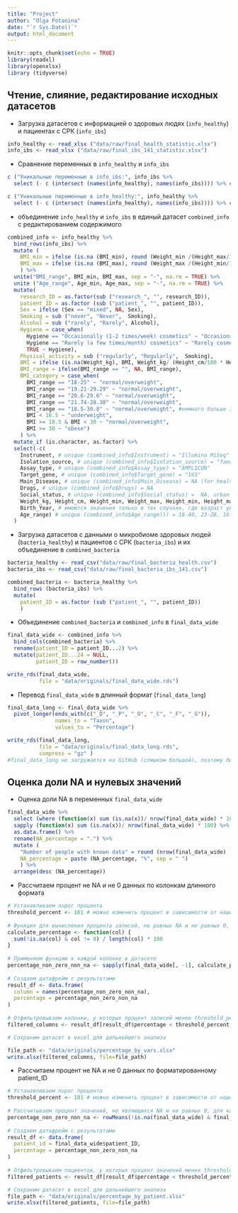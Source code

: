 ```yaml
---
title: "Project"
author: "Olga Potanina"
date: "`r Sys.Date()`"
output: html_document
---
```


```r
knitr::opts_chunk$set(echo = TRUE)
library(readxl)
library(openxlsx)
library (tidyverse)
```

## Чтение, слияние, редактирование исходных датасетов

-   Загрузка датасетов с информацией о здоровых людях (`info_healthy`) и пациентах с СРК (`info_ibs`)

```r
info_healthy <- read_xlsx ("data/raw/final_health_statistic.xlsx")
info_ibs <- read_xlsx ("data/raw/final_ibs_141_statistic.xlsx")
```

-   Сравнение переменных в `info_healthy` и `info_ibs`

```r
c ("Уникальные переменные в info_ibs:", info_ibs %>% 
  select (- c (intersect (names(info_healthy), names(info_ibs)))) %>% colnames() )

c ("Уникальные переменные в info_healthy:", info_healthy %>% 
  select (- c (intersect (names(info_healthy), names(info_ibs)))) %>% colnames())
```

-   объединение `info_healthy` и `info_ibs` в единый датасет `combined_info` c редактированием содержимого

```r
combined_info <- info_healthy %>% 
  bind_rows(info_ibs) %>%
  mutate (
    BMI_min = ifelse (is.na (BMI_min), round (Weight_min /(Height_max/100 * Height_max/100), 2), BMI_min),
    BMI_max = ifelse (is.na (BMI_max), round (Weight_max /(Height_min/100 * Height_min/100), 2), BMI_max)
    ) %>% 
  unite("BMI_range", BMI_min, BMI_max, sep = "-", na.rm = TRUE) %>%
  unite ("Age_range", Age_min, Age_max, sep = "-", na.rm = TRUE) %>%
  mutate(
    research_ID = as.factor(sub ("research_", "", research_ID)),
    patient_ID = as.factor (sub ("patient_", "", patient_ID)),
    Sex = ifelse (Sex == "mixed", NA, Sex),
    Smoking = sub ("never", "Never",  Smoking),
    Alcohol = sub ("rarely", "Rarely", Alcohol),
    Hygiene = case_when(
      Hygiene == "Occasionally (1-2 times/week) cosmetics" ~ "Occasionally cosmetics (1-2 times/week)",
      Hygiene == "Rarely (a few times/month) cosmetics" ~ "Rarely cosmetics (a few times/month)",
      TRUE ~ Hygiene),
    Physical_activity = sub ("regularly", "Regularly",  Smoking),
    BMI = ifelse (is.na(Weight_kg), BMI, Weight_kg/ (Height_cm/100 * Height_cm/100)),
    BMI_range = ifelse(BMI_range == "", NA, BMI_range),
    BMI_category = case_when(
      BMI_range == "18-25" ~ "normal/overweight",
      BMI_range == "19.21-29.29" ~ "normal/overweight",
      BMI_range == "20.6-29.6" ~ "normal/overweight",
      BMI_range == "21.74-28.38" ~ "normal/overweight",
      BMI_range == "18.5-30.8" ~ "normal/overweight", #немного больше 30
      BMI < 18.5 ~ "underweight",
      BMI >= 18.5 & BMI < 30 ~ "normal/overweight",
      BMI >= 30 ~ "obese")
    ) %>% 
  mutate_if (is.character, as.factor) %>% 
  select(-c(
    Instrument, # unique (combined_info$Instrument) = "Illumina MiSeq" 
    Isolation_source, # unique (combined_info$Isolation_source) = "faeces" 
    Assay_type, # unique (combined_info$Assay_type) = "AMPLICON"
    Target_gene, # unique (combined_info$Target_gene) = "16S"
    Main_Disease, # unique (combined_info$Main_Disease) = NA (for healthy), 141 (for ibs)
    Drugs, # unique (combined_info$Drugs) = NA
    Social_status, # unique (combined_info$Social_status) =  NA, urban 
    Weight_kg, Height_cm, Weight_min, Weight_max, Height_min, Height_max, BMI_range, #использованы для создания BMI_category, уменьшения количества NA в BMI
    Birth_Year, # имеются значения только в тех случаях, где возраст уже известен
    Age_range) # unique (combined_info$Age_range))) = 18-40, 23-28, 16-42, 21-43, 28-54
  )
```

-   Загрузка датасетов с данными о микробиоме здоровых людей (`bacteria_healthy`) и пациентов с СРК (`bacteria_ibs`) и их объединение в `combined_bacteria`

```r
bacteria_healthy <- read_csv("data/raw/final_bacteria_health.csv")
bacteria_ibs <- read_csv("data/raw/final_bacteria_ibs_141.csv")

combined_bacteria <- bacteria_healthy %>% 
  bind_rows (bacteria_ibs) %>% 
  mutate(
    patient_ID = as.factor (sub ("patient_", "", patient_ID))
    )
```

-   Объединение `combined_bacteria` и `combined_info` в `final_data_wide`

```r
final_data_wide <- combined_info %>% 
  bind_cols(combined_bacteria) %>% 
  rename(patient_ID = patient_ID...2) %>% 
  mutate(patient_ID...24 = NULL,
         patient_ID = row_number())

write_rds(final_data_wide, 
          file = "data/originals/final_data_wide.rds")
```

- Перевод `final_data_wide` в длинный формат (`final_data_long`)

```r
final_data_long <- final_data_wide %>% 
  pivot_longer(ends_with(c("_D", "_P", "_O", "_C", "_F", "_G")),
               names_to = "Taxon", 
               values_to = "Percentage")

write_rds(final_data_long, 
          file = "data/originals/final_data_long.rds",
          compress = "gz" ) 
#final_data_long не загружается на GitHub (слишком большой), поэтому был сжат
```


## Оценка доли NA и нулевых значений

-   Оценка доли NA в переменных `final_data_wide`

```r
final_data_wide %>% 
  select (where (function(x) sum (is.na(x))/ nrow(final_data_wide) * 100 > 0)) %>% 
  sapply (function(x) sum (is.na(x))/ nrow(final_data_wide) * 100) %>% round(1) %>% 
  as.data.frame() %>% 
  rename(NA_percentage = ".") %>% 
  mutate (
    "Number of people with known data" = round (nrow(final_data_wide) - NA_percentage/100 * nrow(final_data_wide),1),
    NA_percentage = paste (NA_percentage, "%", sep = " ")
    ) %>% 
  arrange(desc (NA_percentage))

```

-   Рассчитаем процент не NA и не 0 данных по колонкам длинного формата

```r
# Устанавливаем порог процента 
threshold_percent <- 101 # можно изменить процент в зависимости от нашего решения, пока выводим все переменные 
 
# Функция для вычисления процента записей, не равных NA и не равных 0, для каждой колонки 
calculate_percentage <- function(col) { 
  sum(!is.na(col) & col != 0) / length(col) * 100 
} 
 
# Применяем функцию к каждой колонке в датасете 
percentage_non_zero_non_na <- sapply(final_data_wide[, -1], calculate_percentage) 
 
# Создаем датафрейм с результатами 
result_df <- data.frame( 
  column = names(percentage_non_zero_non_na), 
  percentage = percentage_non_zero_non_na 
) 
 
# Отфильтровываем колонки, у которых процент записей менее threshold_percent% 
filtered_columns <- result_df[result_df$percentage < threshold_percent, ]

# Сохраним датасет в excel для дальнейшего анализа

file_path <- "data/originals/percentage_by_vars.xlsx"
write.xlsx(filtered_columns, file=file_path)
```

-   Рассчитаем процент не NA и не 0 данных по форматированному patient_ID

```r
# Устанавливаем порог процента 
threshold_percent <- 101 # можно изменить процент в зависимости от нашего решения, пока выводим все patient_ID 
 
# Рассчитываем процент значений, не являющихся NA и не равных 0, для каждого пациента 
percentage_non_zero_non_na <- rowMeans(!is.na(final_data_wide) & final_data_wide != 0, na.rm = TRUE) * 100 
 
# Создаем датафрейм с результатами 
result_df <- data.frame( 
  patient_id = final_data_wide$patient_ID, 
  percentage = percentage_non_zero_non_na 
) 
 
# Отфильтровываем пациентов, у которых процент значений менее threshold_percent% 
filtered_patients <- result_df[result_df$percentage < threshold_percent, ] 

# Сохраним датасет в excel для дальнейшего анализа 
file_path <- "data/originals/percentage_by_patient.xlsx"
write.xlsx(filtered_patients, file=file_path)
```
